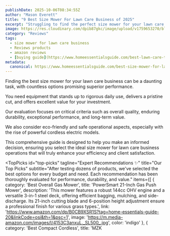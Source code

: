 ```yaml
---
publishDate: 2025-10-06T08:34:55Z
author: "Mason Everett"
title: "9 Best Size Mower For Lawn Care Business of 2025"
excerpt: "Struggling to find the perfect size mower for your lawn care business We've researched and tested top models to help you select the ideal equipment for efficiency and pristine results."
image: https://res.cloudinary.com/dpib87gkc/image/upload/v1759653270/blog_image_1759653269_oxmlxa.webp
category: "Reviews"
tags:
  - size mower for lawn care business
  - Reviews products
  - amazon reviews
  - [buying guide](https://www.homeessentialsguide.com/best-lawn-care-tools)
metadata:
  canonical: https://www.homeessentialsguide.com/best-size-mower-for-lawn-care-business
---
```



<p>
Finding the best size mower for your lawn care business can be a daunting task, with countless options promising superior performance.
</p>
<p>
You need equipment that stands up to rigorous daily use, delivers a pristine cut, and offers excellent value for your investment.
</p>
<p>
Our evaluation focuses on critical criteria such as overall quality, enduring durability, exceptional performance, and long-term value.
</p>
<p>
We also consider eco-friendly and safe operational aspects, especially with the rise of powerful cordless electric models.
</p>
<p>
This comprehensive guide is designed to help you make an informed decision, ensuring you select the ideal size mower for lawn care business operations that will truly enhance your efficiency and client satisfaction.
</p>

<TopPicks
  id="top-picks"
  tagline="Expert Recommendations ✨"
  title="Our Top Picks"
  subtitle="After testing dozens of products, we've selected the best options for every budget and need. Each recommendation has been thoroughly evaluated for performance, durability, and value."
  items={[
    {
      category: 'Best Overall Gas Mower',
      title: 'PowerSmart 21-Inch Gas Push Mower',
      description: 'This mower features a robust 144cc OHV engine and a versatile 3-in-1 steel deck, offering efficient bagging, mulching, and side-discharge. Its 21-inch cutting blade and 6-position height adjustment ensure a professional finish for various grass types.',
      link: 'https://www.amazon.com/dp/B0CB9XSR1S?tag=home-essentials-guide-20&linkCode=osi&th=1&psc=1',
      image: 'https://m.media-amazon.com/images/I/4153C3anxuL._SL500_.jpg',
      color: 'indigo'
    },
    {
      category: 'Best Compact Cordless',
      title: 'MZK 